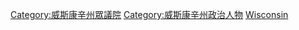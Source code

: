 [[Category:威斯康辛州眾議院|Category:威斯康辛州眾議院]]
[[Category:威斯康辛州政治人物|Category:威斯康辛州政治人物]]
[[Category:美國各州眾議員|Wisconsin]]